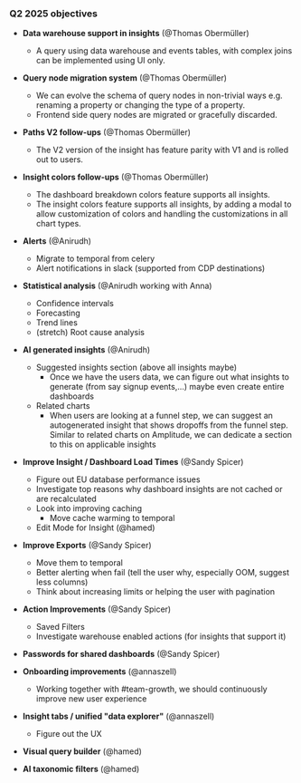 ### Q2 2025 objectives

* **Data warehouse support in insights** (@Thomas Obermüller)
  * A query using data warehouse and events tables, with complex joins can be implemented using UI only.

* **Query node migration system** (@Thomas Obermüller)
  * We can evolve the schema of query nodes in non-trivial ways e.g. renaming a property or changing the type of a property.
  * Frontend side query nodes are migrated or gracefully discarded.

* **Paths V2 follow-ups** (@Thomas Obermüller)
  * The V2 version of the insight has feature parity with V1 and is rolled out to users.

* **Insight colors follow-ups** (@Thomas Obermüller)
  * The dashboard breakdown colors feature supports all insights.
  * The insight colors feature supports all insights, by adding a modal to allow customization of colors and handling the customizations in all chart types.

* **Alerts** (@Anirudh)
  * Migrate to temporal from celery
  * Alert notifications in slack (supported from CDP destinations)

* **Statistical analysis** (@Anirudh working with Anna)
  * Confidence intervals
  * Forecasting
  * Trend lines
  * (stretch) Root cause analysis

* **AI generated insights** (@Anirudh)
  * Suggested insights section (above all insights maybe)
    * Once we have the users data, we can figure out what insights to generate (from say signup events,...) maybe even create entire dashboards
  * Related charts
    * When users are looking at a funnel step, we can suggest an autogenerated insight that shows dropoffs from the funnel step. Similar to related charts on Amplitude, we can dedicate a section to this on applicable insights

* **Improve Insight / Dashboard Load Times** (@Sandy Spicer)
  * Figure out EU database performance issues
  * Investigate top reasons why dashboard insights are not cached or are recalculated
  * Look into improving caching
    * Move cache warming to temporal
  * Edit Mode for Insight (@hamed)

* **Improve Exports** (@Sandy Spicer)
  * Move them to temporal
  * Better alerting when fail (tell the user why, especially OOM, suggest less columns)
  * Think about increasing limits or helping the user with pagination

* **Action Improvements** (@Sandy Spicer)
  * Saved Filters
  * Investigate warehouse enabled actions (for insights that support it)

* **Passwords for shared dashboards** (@Sandy Spicer)

* **Onboarding improvements** (@annaszell)
  * Working together with #team-growth, we should continuously improve new user experience

* **Insight tabs / unified "data explorer"** (@annaszell)
  * Figure out the UX

* **Visual query builder** (@hamed)

* **AI taxonomic filters** (@hamed)


